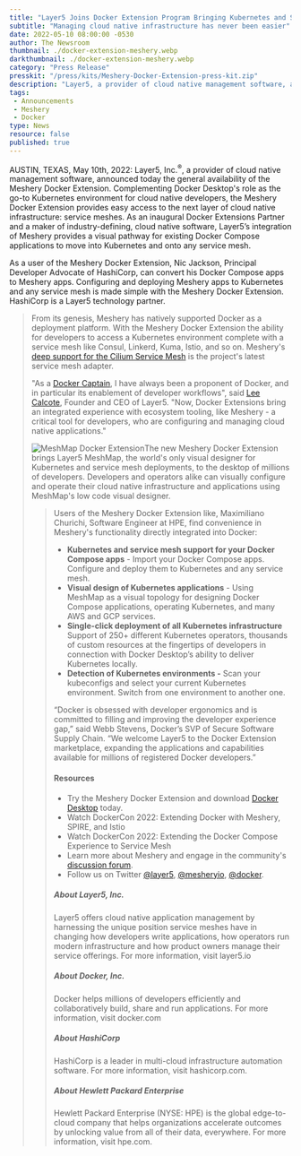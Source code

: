 ```yaml
---
title: "Layer5 Joins Docker Extension Program Bringing Kubernetes and Service Mesh Management to Docker with Meshery"
subtitle: "Managing cloud native infrastructure has never been easier"
date: 2022-05-10 08:00:00 -0530
author: The Newsroom
thumbnail: ./docker-extension-meshery.webp
darkthumbnail: ./docker-extension-meshery.webp
category: "Press Release"
presskit: "/press/kits/Meshery-Docker-Extension-press-kit.zip"
description: "Layer5, a provider of cloud native management software, announced today the general availability of the Meshery Docker Extension. Complementing Docker Desktop's role as the go-to Kubernetes environment for cloud native developers, the Meshery Docker Extension provides easy access to the next layer of cloud native infrastructure: service meshes. As an inaugural Docker Extensions Partner and a maker of industry-defining, cloud native software, Layer5’s integration of Meshery provides a visual pathway for existing Docker Compose applications to move into Kubernetes and onto any service mesh."
tags:
 - Announcements
 - Meshery
 - Docker
type: News
resource: false
published: true
---
```







<NewsWrapper>
 
<p>AUSTIN, TEXAS, May 10th, 2022: Layer5, Inc.<sup>®</sup>, a provider of cloud native management software, announced today the general availability of the <Link to="/docker-extension-meshery">Meshery Docker Extension</Link>. <BlockquoteAlt className="pull-right" 
  quote="The Meshery Docker Extension offers an easy button to go from Docker Compose to Kubernetes to any Service Mesh."
  person="Nic Jackson"
  title="Principal Developer Advocate at HashiCorp"
/>Complementing Docker Desktop's role as the go-to Kubernetes environment for cloud native developers, the Meshery Docker Extension provides easy access to the next layer of cloud native infrastructure: service meshes. As an inaugural Docker Extensions Partner and a maker of industry-defining, cloud native software, Layer5’s integration of Meshery provides a visual pathway for existing Docker Compose applications to move into Kubernetes and onto any service mesh.</p><p>
As a user of the Meshery Docker Extension, <Link to="/community/members/nic-jackson">Nic Jackson</Link>, Principal Developer Advocate of HashiCorp, can <Link to="/blog/docker/extending-the-docker-compose-experience-to-service-mesh">convert his Docker Compose apps to Meshery apps</Link>. Configuring and deploying Meshery apps to Kubernetes and any service mesh is made simple with the Meshery Docker Extension. HashiCorp is a <Link to="/company/news/layer5-and-hashicorp-launch-service-mesh-partnership">Layer5 technology partner</Link>.</p>

<Blockquote className="pull-left"
  quote='"The Meshery Extension transforms Docker Desktop into a powerful load generation utility, conveniently enabling me to deploy and configure any service mesh with a click of the button and invoke and control load-based performance tests from my desktop."'
  person="Maximiliano Churichi"
  title="Software Engineer at HPE"
/>

<p>From its genesis, Meshery has natively supported Docker as a deployment platform. With the Meshery Docker Extension the ability for developers to access a Kubernetes environment complete with a service mesh like Consul, Linkerd, Kuma, Istio, and so on. Meshery's <a href="https://docs.meshery.io/concepts/architecture/adapters">deep support for the Cilium Service Mesh</a> is the project's latest service mesh adapter.</p>

<p>"As a <a href="https://www.docker.com/blog/docker-captain-take-5-lee-calcote/">Docker Captain</a>, I have always been a proponent of Docker, and in particular its enablement of developer workflows", said <a href="https://www.linkedin.com/in/leecalcote">Lee Calcote</a>, Founder and CEO of Layer5. "Now, Docker Extensions bring an integrated experience with ecosystem tooling, like <Link to="/meshery">Meshery</Link> - a critical tool for developers, who are configuring and managing cloud native applications."</p>

<p><img src={meshmapextension} alt="MeshMap Docker Extension" />The new Meshery Docker Extension brings <Link to="/meshmap">Layer5 MeshMap</Link>, the world's only visual designer for Kubernetes and service mesh deployments, to the desktop of millions of developers. Developers and operators alike can visually configure and operate their cloud native infrastructure and applications using MeshMap's low code visual designer.</p>

<Blockquote className="pull-right"
  quote="With a goal to bring workload identity and attestation to all service meshes, HPE Security Engineering uses the Meshery Docker Extension to deploy their service mesh of choice and test the performance of our SPIFFE and SPIRE-based identity solution."
  person="Maximiliano Churichi"
  title="Software Engineer at HPE"
/>

<p>
Users of the Meshery Docker Extension like, Maximiliano Churichi,
Software Engineer at HPE, find convenience in Meshery's functionality directly integrated into Docker:
</p>
<ul>
<li><strong>Kubernetes and service mesh support for your Docker Compose apps</strong> - Import your Docker Compose apps. Configure and deploy them to Kubernetes and any service mesh.</li>

<li><strong>Visual design of Kubernetes applications</strong> - Using <Link to="/meshmap">MeshMap</Link> as a visual topology for designing Docker Compose applications, operating Kubernetes, and many AWS and GCP services.</li>

<li><strong>Single-click deployment of all Kubernetes infrastructure</strong> Support of 250+ different Kubernetes operators, thousands of custom resources at the fingertips of developers in connection with Docker Desktop’s ability to deliver Kubernetes locally.</li>

<li><strong>Detection of Kubernetes environments -</strong> Scan your kubeconfigs and select your current Kubernetes environment. Switch from one environment to another one.</li> 
</ul>

<p>“Docker is obsessed with developer ergonomics and is committed to filling and improving the developer experience gap,” said Webb Stevens, Docker’s SVP of Secure Software Supply Chain. “We welcome Layer5 to the Docker Extension marketplace, expanding the applications and capabilities available for millions of registered Docker developers.”</p>


#### Resources

- Try the <Link to="/docker-extension-meshery">Meshery Docker Extension</Link>  and download <a href="https://www.docker.com/products/docker-desktop/">Docker Desktop</a> today.
- Watch DockerCon 2022: <Link to="/blog/docker/extending-docker-with-meshery-spire-and-istio">Extending Docker with Meshery, SPIRE, and Istio</Link>
- Watch DockerCon 2022: <Link to="/blog/docker/extending-the-docker-compose-experience-to-service-mesh">Extending the Docker Compose Experience to Service Mesh</Link>
- Learn more about <Link to="/meshery">Meshery</Link> and engage in the community's <a href="https://discuss.layer5.io">discussion forum</a>.
- Follow us on Twitter <a href="https://twitter.com/layer5">@layer5</a>, <a href="https://twitter.com/mesheryio">@mesheryio</a>, <a href="https://twitter.com/docker">@docker</a>.


##### About Layer5, Inc.
<p style={{fontSize: "1rem"}}>
Layer5 offers cloud native application management by harnessing the unique position service meshes have in changing how developers write applications, how operators run modern infrastructure and how product owners manage their service offerings. For more information, visit layer5.io
</p>

##### About Docker, Inc. 
<p style={{fontSize: "1rem"}}>
Docker helps millions of developers efficiently and collaboratively build, share and run applications. For more information, visit docker.com
</p>

##### About HashiCorp
<p style={{fontSize: "1rem"}}>
HashiCorp is a leader in multi-cloud infrastructure automation software. For more information, visit hashicorp.com.
</p>

##### About Hewlett Packard Enterprise
<p style={{fontSize: "1rem"}}>
Hewlett Packard Enterprise (NYSE: HPE) is the global edge-to-cloud company that helps organizations accelerate outcomes by unlocking value from all of their data, everywhere. For more information, visit hpe.com.
</p>


</NewsWrapper>
